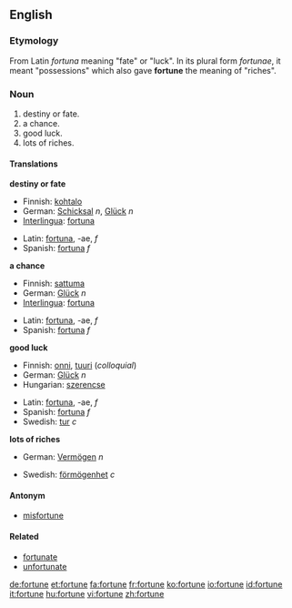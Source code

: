 ==English==

{{rank|foreign|native|members|958|fortune|glass|silver|winter}}

===Etymology===
From Latin ''fortuna'' meaning "fate" or "luck". In its plural form ''fortunae'', it meant "possessions" which also gave '''fortune''' the meaning of "riches".

===Noun===
{{en-noun}}

#destiny or fate.
#a chance.
#good luck.
#lots of riches.

====Translations====
'''destiny or fate'''
{{top}}
*Finnish: [[kohtalo]]
*German: [[Schicksal]] ''n'', [[Glück]] ''n''
*[[Interlingua]]: [[fortuna]]
{{mid}}
*Latin: [[fortuna]], -ae, ''f''
*Spanish: [[fortuna]] ''f''
{{bottom}}
'''a chance'''
{{top}}
*Finnish: [[sattuma]]
*German: [[Glück]] ''n''
*[[Interlingua]]: [[fortuna]]
{{mid}}
*Latin: [[fortuna]], -ae, ''f''
*Spanish: [[fortuna]] ''f''
{{bottom}}
'''good luck'''
{{top}}
*Finnish: [[onni#Finnish|onni]], [[tuuri]] (''colloquial'')
*German: [[Glück]] ''n''
*Hungarian: [[szerencse]]
{{mid}}
*Latin: [[fortuna]], -ae, ''f''
*Spanish: [[fortuna]] ''f''
*Swedish: [[tur]] ''c''
{{bottom}}
'''lots of riches'''
{{top}}
*German: [[Vermögen]] ''n''
{{mid}}
*Swedish: [[förmögenhet]] ''c''
{{bottom}}

====Antonym====
*[[misfortune]]

====Related====
*[[fortunate]]
*[[unfortunate]]

[[de:fortune]]
[[et:fortune]]
[[fa:fortune]]
[[fr:fortune]]
[[ko:fortune]]
[[io:fortune]]
[[id:fortune]]
[[it:fortune]]
[[hu:fortune]]
[[vi:fortune]]
[[zh:fortune]]